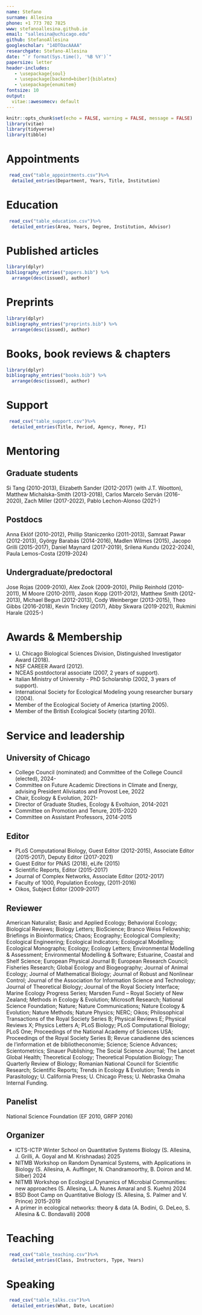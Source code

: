 ```yaml
---
name: Stefano
surname: Allesina
phone: +1 773 702 7825
www: stefanoallesina.github.io
email: "sallesina@uchicago.edu"
github: StefanoAllesina
googlescholar: "14DTOacAAAA"
researchgate: Stefano-Allesina
date: "`r format(Sys.time(), '%B %Y')`"
papersize: letter
header-includes:
   - \usepackage{soul}
   - \usepackage[backend=biber]{biblatex}
   - \usepackage{enumitem}
fontsize: 10
output:
  vitae::awesomecv: default
---
```


<!---
NOTE: 
For some reason, this only works with version 0.5.3 of package vitae
You can install it using:

install.packages("https://cran.r-project.org/src/contrib/Archive/vitae/vitae_0.5.3.tar.gz", repos = NULL, type = "source")

To compile CV just knit

--->



```r
knitr::opts_chunk$set(echo = FALSE, warning = FALSE, message = FALSE)
library(vitae)
library(tidyverse)
library(tibble)
```

\colorlet{awesome}{awesome-emerald}
\colorlet{awesome}{awesome-nephritis}
\colorlet{awesome}{awesome-orange}

# Appointments

```r
 read_csv("table_appointments.csv")%>% 
  detailed_entries(Department, Years, Title, Institution)
```

# Education
```r
 read_csv("table_education.csv")%>% 
  detailed_entries(Area, Years, Degree, Institution, Advisor)
```

# Published articles

```r
library(dplyr)
bibliography_entries("papers.bib") %>%
  arrange(desc(issued), author)
```

# Preprints

```r
library(dplyr)
bibliography_entries("preprints.bib") %>%
  arrange(desc(issued), author)
```

# Books, book reviews & chapters

```r
library(dplyr)
bibliography_entries("books.bib") %>%
  arrange(desc(issued), author)
```

# Support
```r
 read_csv("table_support.csv")%>% 
  detailed_entries(Title, Period, Agency, Money, PI)
```

# Mentoring
## Graduate students
Si Tang (2010-2013), Elizabeth Sander (2012-2017) (with J.T. Wootton), Matthew Michalska-Smith (2013-2018), Carlos Marcelo Serván (2016-2020), Zach Miller (2017-2022), Pablo Lechon-Alonso (2021-)

## Postdocs
Anna Eklöf (2010-2012), Phillip Staniczenko (2011-2013), Samraat Pawar (2012-2013), György Barabás (2014-2016), Madlen Wilmes (2015), Jacopo Grilli (2015-2017), Daniel Maynard (2017-2019), Srilena Kundu (2022-2024),  Paula Lemos-Costa (2019-2024)

## Undergraduate/predoctoral
Jose Rojas (2009-2010), Alex Zook (2009-2010), Philip Reinhold (2010-2011), M Moore (2010-2011), Jason Kopp (2011-2012), Matthew Smith (2012-2013), Michael Begun (2012-2013), Cody Weinberger (2013-2015), Theo Gibbs (2016-2018), Kevin Trickey (2017), Abby Skwara (2019-2021), Rukmini Harale (2025-)

# Awards & Membership
* U. Chicago Biological Sciences Division, Distinguished Investigator Award (2018).
* NSF CAREER Award (2012).
* NCEAS postdoctoral associate (2007, 2 years of support).
* Italian Ministry of University - PhD Scholarship (2002, 3 years of support).
* International Society for Ecological Modeling young researcher bursary (2004).
* Member of the Ecological Society of America (starting 2005).
* Member of the British Ecological Society (starting 2010).

# Service and leadership

## University of Chicago
* College Council (nominated) and Committee of the College Council (elected), 2024-
* Committee on Future Academic Directions in Climate and Energy, advising President Alivisatos and Provost Lee, 2022
* Chair, Ecology & Evolution, 2021-
* Director of Graduate Studies, Ecology & Evoltuion, 2014-2021
* Committee on Promotion and Tenure, 2015-2020
* Committee on Assistant Professors, 2014-2015

## Editor
* PLoS Computational Biology, Guest Editor (2012-2015), Associate Editor (2015-2017), Deputy Editor (2017-2021)
* Guest Editor for PNAS (2018), eLife (2015) 
* Scientific Reports, Editor (2015-2017)
* Journal of Complex Networks, Associate Editor (2012-2017)
* Faculty of 1000, Population Ecology, (2011-2016)
* Oikos, Subject Editor (2009-2017)

## Reviewer

American Naturalist; Basic and Applied Ecology; Behavioral Ecology; Biological Reviews; Biology Letters; BioScience; Branco Weiss Fellowship; Briefings in Bioinformatics; Chaos; Ecography; Ecological Complexity; Ecological Engineering; Ecological Indicators; Ecological Modelling; Ecological Monographs; Ecology; Ecology Letters; Environmental Modelling & Assessment; Environmental Modelling & Software; Estuarine, Coastal and Shelf Science; European Physical Journal B; European Research Council; Fisheries Research; Global Ecology and Biogeography; Journal of Animal Ecology; Journal of Mathematical Biology; Journal of Robust and Nonlinear Control; Journal of the Association for Information Science and Technology; Journal of Theoretical Biology; Journal of the Royal Society Interface; Marine Ecology Progress Series; Marsden Fund -- Royal Society of New Zealand; Methods in Ecology & Evolution; Microsoft Research; National Science Foundation; Nature; Nature Communications; Nature Ecology & Evolution; Nature Methods; Nature Physics; NERC; Oikos; Philosophical Transactions of the Royal Society Series B; Physical Reviews E; Physical Reviews X; Physics Letters A; PLoS Biology; PLoS Computational Biology; PLoS One; Proceedings of the National Academy of Sciences USA; Proceedings of the Royal Society Series B; Revue canadienne des sciences de l'information et de bibliotheconomie; Science; Science Advances; Scientometrics; Sinauer Publishing; The Social Science Journal; The Lancet Global Health; Theoretical Ecology; Theoretical Population Biology; The Quarterly Review of Biology; Romanian National Council for Scientific Research; Scientific Reports; Trends in Ecology & Evolution; Trends in Parasitology; U. California Press; U. Chicago Press; U. Nebraska Omaha Internal Funding.

## Panelist
National Science Foundation (EF 2010, GRFP 2016)

## Organizer
* ICTS-ICTP Winter School on Quantitative Systems Biology (S. Allesina, J. Grilli, A. Goyal and M. Krishnadas) 2025
* NITMB Workshop on Random Dynamical Systems, with Applications in Biology (S. Allesina, A. Auffinger, N. Chandramoorthy, B. Doiron and M. Silber) 2024
* NITMB Workshop on Ecological Dynamics of Microbial Communities: new approaches (S. Allesina, L.A. Nunes Amaral and S. Kuehn) 2024
* BSD Boot Camp on Quantitative Biology (S. Allesina, S. Palmer and V. Prince) 2015-2019
* A primer in ecological networks: theory & data (A. Bodini, G. DeLeo, S. Allesina & C. Bondavalli) 2008

# Teaching
```r
 read_csv("table_teaching.csv")%>% 
  detailed_entries(Class, Instructors, Type, Years)
```

# Speaking
```r
 read_csv("table_talks.csv")%>% 
  detailed_entries(What, Date, Location)
```
